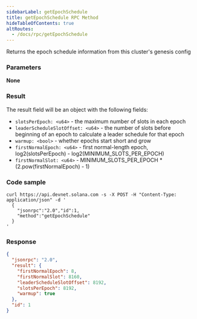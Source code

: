 ```yaml
---
sidebarLabel: getEpochSchedule
title: getEpochSchedule RPC Method
hideTableOfContents: true
altRoutes:
  - /docs/rpc/getEpochSchedule
---
```


Returns the epoch schedule information from this cluster's genesis config

<DocSideBySide>

<DocLeftSide>

### Parameters

**None**

### Result

The result field will be an object with the following fields:

- `slotsPerEpoch: <u64>` - the maximum number of slots in each epoch
- `leaderScheduleSlotOffset: <u64>` - the number of slots before beginning of an
  epoch to calculate a leader schedule for that epoch
- `warmup: <bool>` - whether epochs start short and grow
- `firstNormalEpoch: <u64>` - first normal-length epoch, log2(slotsPerEpoch) -
  log2(MINIMUM_SLOTS_PER_EPOCH)
- `firstNormalSlot: <u64>` - MINIMUM_SLOTS_PER_EPOCH \*
  (2.pow(firstNormalEpoch) - 1)

</DocLeftSide>

<DocRightSide>

### Code sample

```shell
curl https://api.devnet.solana.com -s -X POST -H "Content-Type: application/json" -d '
  {
    "jsonrpc":"2.0","id":1,
    "method":"getEpochSchedule"
  }
'
```

### Response

```json
{
  "jsonrpc": "2.0",
  "result": {
    "firstNormalEpoch": 8,
    "firstNormalSlot": 8160,
    "leaderScheduleSlotOffset": 8192,
    "slotsPerEpoch": 8192,
    "warmup": true
  },
  "id": 1
}
```

</DocRightSide>
</DocSideBySide>
